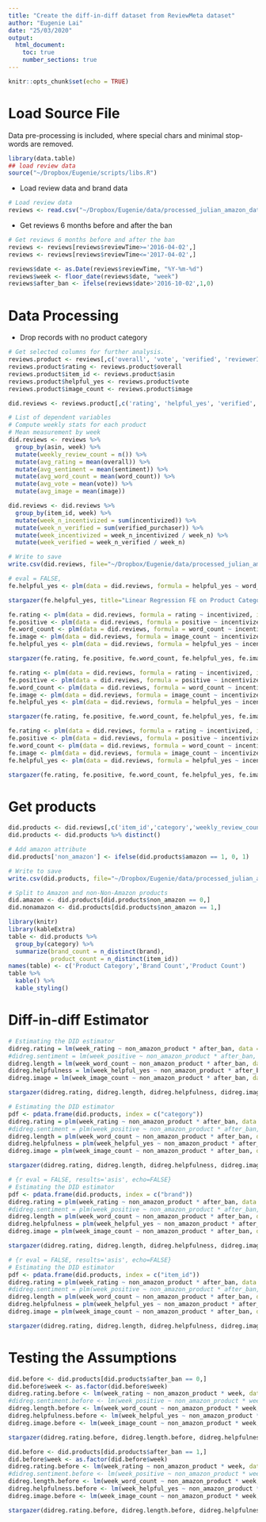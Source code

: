 ```yaml
---
title: "Create the diff-in-diff dataset from ReviewMeta dataset"
author: "Eugenie Lai"
date: "25/03/2020"
output: 
  html_document:
    toc: true
    number_sections: true
---
```


<style>

table, td, th {
  border: none;
  padding-left: 1em;
  padding-right: 1em;
  margin-left: auto;
  margin-right: auto;
  margin-top: 1em;
  margin-bottom: 1em;
}

</style>

```r
knitr::opts_chunk$set(echo = TRUE)
```

# Load Source File

Data pre-processing is included, where special chars and minimal stop-words are removed.
```r
library(data.table)
## load review data
source("~/Dropbox/Eugenie/scripts/libs.R")
```

- Load review data and brand data
```r
# Load review data
reviews <- read.csv("~/Dropbox/Eugenie/data/processed_julian_amazon_data/did/reviews_mcauley_description_full.csv")
```

- Get reviews 6 months before and after the ban
```r
# Get reviews 6 months before and after the ban
reviews <- reviews[reviews$reviewTime>='2016-04-02',]
reviews <- reviews[reviews$reviewTime<='2017-04-02',]
```

```r
reviews$date <- as.Date(reviews$reviewTime, "%Y-%m-%d")
reviews$week <- floor_date(reviews$date, "week")
reviews$after_ban <- ifelse(reviews$date>'2016-10-02',1,0)
```


# Data Processing

- Drop records with no product category
```r
# Get selected columns for further analysis.
reviews.product <- reviews[,c('overall', 'vote', 'verified', 'reviewerID', 'asin', 'word_count', 'image', 'category', 'brand', 'price', 'main_cat', 'amazon', 'sim1', 'date', 'week', 'after_ban')]
reviews.product$rating <- reviews.product$overall
reviews.product$item_id <- reviews.product$asin
reviews.product$helpful_yes <- reviews.product$vote
reviews.product$image_count <- reviews.product$image
```

```r
did.reviews <- reviews.product[,c('rating', 'helpful_yes', 'verified', 'reviewerID', 'item_id', 'word_count', 'image_count', 'category', 'brand', 'price', 'main_cat', 'amazon', 'sim1', 'date', 'week', 'after_ban')]
```

```r
# List of dependent variables
# Compute weekly stats for each product
# Mean measurement by week
did.reviews <- reviews %>%
  group_by(asin, week) %>%
  mutate(weekly_review_count = n()) %>%
  mutate(avg_rating = mean(overall)) %>%
  mutate(avg_sentiment = mean(sentiment)) %>%
  mutate(avg_word_count = mean(word_count)) %>%
  mutate(avg_vote = mean(vote)) %>%
  mutate(avg_image = mean(image))
```

```r
did.reviews <- did.reviews %>%
  group_by(item_id, week) %>%
  mutate(week_n_incentivized = sum(incentivized)) %>%
  mutate(week_n_verified = sum(verified_purchaser)) %>%
  mutate(week_incentivized = week_n_incentivized / week_n) %>%
  mutate(week_verified = week_n_verified / week_n)
```

```r
# Write to save
write.csv(did.reviews, file="~/Dropbox/Eugenie/data/processed_julian_amazon_data/did/reviews_mcauley_description_full.csv", row.names=FALSE)
```

```r
# eval = FALSE, 
fe.helpful_yes <- plm(data = did.reviews, formula = helpful_yes ~ word_count * image_count, index = c('category'), model = 'within')

stargazer(fe.helpful_yes, title="Linear Regression FE on Product Category Results", align=TRUE, type='html', dep.var.labels=c("Helpfulness"), covariate.labels=c("Length","Image count"))
```

```r
fe.rating <- plm(data = did.reviews, formula = rating ~ incentivized, index = c('category'), model = 'within')
fe.positive <- plm(data = did.reviews, formula = positive ~ incentivized, index = c('category'), model = 'within')
fe.word_count <- plm(data = did.reviews, formula = word_count ~ incentivized, index = c('category'), model = 'within')
fe.image <- plm(data = did.reviews, formula = image_count ~ incentivized, index = c('category'), model = 'within')
fe.helpful_yes <- plm(data = did.reviews, formula = helpful_yes ~ incentivized, index = c('category'), model = 'within')

stargazer(fe.rating, fe.positive, fe.word_count, fe.helpful_yes, fe.image, title="Linear Regression FE on Product Category Results", align=TRUE, type='html', dep.var.labels=c("Rating","Sentiment","Length","Helpfulness","Image count"), covariate.labels=c("Incentivized"))
```

```r
fe.rating <- plm(data = did.reviews, formula = rating ~ incentivized, index = c('brand'), model = 'within')
fe.positive <- plm(data = did.reviews, formula = positive ~ incentivized, index = c('brand'), model = 'within')
fe.word_count <- plm(data = did.reviews, formula = word_count ~ incentivized, index = c('brand'), model = 'within')
fe.image <- plm(data = did.reviews, formula = image_count ~ incentivized, index = c('brand'), model = 'within')
fe.helpful_yes <- plm(data = did.reviews, formula = helpful_yes ~ incentivized, index = c('brand'), model = 'within')

stargazer(fe.rating, fe.positive, fe.word_count, fe.helpful_yes, fe.image, title="Linear Regression FE on Brand Results", align=TRUE, type='html', dep.var.labels=c("Rating","Sentiment","Length","Helpfulness","Image count"), covariate.labels=c("Incentivized"))
```

```r
fe.rating <- plm(data = did.reviews, formula = rating ~ incentivized, index = c('item_id'), model = 'within')
fe.positive <- plm(data = did.reviews, formula = positive ~ incentivized, index = c('item_id'), model = 'within')
fe.word_count <- plm(data = did.reviews, formula = word_count ~ incentivized, index = c('item_id'), model = 'within')
fe.image <- plm(data = did.reviews, formula = image_count ~ incentivized, index = c('item_id'), model = 'within')
fe.helpful_yes <- plm(data = did.reviews, formula = helpful_yes ~ incentivized, index = c('item_id'), model = 'within')

stargazer(fe.rating, fe.positive, fe.word_count, fe.helpful_yes, fe.image, title="Linear Regression FE on Product Results", align=TRUE, type='html', dep.var.labels=c("Rating","Sentiment","Length","Helpfulness","Image count"), covariate.labels=c("Incentivized"))
```


# Get products
```r
did.products <- did.reviews[,c('item_id','category','weekly_review_count','avg_rating','avg_word_count','avg_vote','avg_image','week','after_ban','brand', 'amazon','price','sim1','main_cat')]
did.products <- did.products %>% distinct()
```

```r
# Add amazon attribute
did.products['non_amazon'] <- ifelse(did.products$amazon == 1, 0, 1)
```

```r
# Write to save
write.csv(did.products, file="~/Dropbox/Eugenie/data/processed_julian_amazon_data/did/products_mcauley_description_full.csv", row.names=FALSE)
```

```r
# Split to Amazon and non-Non-Amazon products
did.amazon <- did.products[did.products$non_amazon == 0,]
did.nonamazon <- did.products[did.products$non_amazon == 1,]
```

```r
library(knitr)
library(kableExtra)
table <- did.products %>% 
  group_by(category) %>% 
  summarize(brand_count = n_distinct(brand),
            product_count = n_distinct(item_id))
names(table) <- c('Product Category','Brand Count','Product Count')
table %>%
  kable() %>%
  kable_styling()
```

# Diff-in-diff Estimator

```r
# Estimating the DID estimator
didreg.rating = lm(week_rating ~ non_amazon_product * after_ban, data = did.products)
#didreg.sentiment = lm(week_positive ~ non_amazon_product * after_ban, data = did.products)
didreg.length = lm(week_word_count ~ non_amazon_product * after_ban, data = did.products)
didreg.helpfulness = lm(week_helpful_yes ~ non_amazon_product * after_ban, data = did.products)
didreg.image = lm(week_image_count ~ non_amazon_product * after_ban, data = did.products)

stargazer(didreg.rating, didreg.length, didreg.helpfulness, didreg.image, title="Difference-in-Difference Results", align=TRUE, type='html', dep.var.labels=c("Rating","Length","Helpfulness", "Image count"),covariate.labels=c("Non-Amazon product","After ban","Non-Amazon product x After ban","Constant"))
```

```r
# Estimating the DID estimator
pdf <- pdata.frame(did.products, index = c("category"))
didreg.rating = plm(week_rating ~ non_amazon_product * after_ban, data = pdf, model = "within", effect = "twoways")
#didreg.sentiment = plm(week_positive ~ non_amazon_product * after_ban, data = pdf, model = "within", effect = "twoways")
didreg.length = plm(week_word_count ~ non_amazon_product * after_ban, data = pdf, model = "within", effect = "twoways")
didreg.helpfulness = plm(week_helpful_yes ~ non_amazon_product * after_ban, data = pdf, model = "within", effect = "twoways")
didreg.image = plm(week_image_count ~ non_amazon_product * after_ban, data = pdf, model = "within", effect = "twoways")

stargazer(didreg.rating, didreg.length, didreg.helpfulness, didreg.image, title="Difference-in-Difference with FE on Product Category Results", align=TRUE, type='html', dep.var.labels=c("Rating","Length","Helpfulness", "Image count"),covariate.labels=c("Non-Amazon product","After ban","Non-Amazon product x After ban","Constant"))
```

```r
# {r eval = FALSE, results='asis', echo=FALSE}
# Estimating the DID estimator
pdf <- pdata.frame(did.products, index = c("brand"))
didreg.rating = plm(week_rating ~ non_amazon_product * after_ban, data = pdf, model = "within", effect = "twoways")
#didreg.sentiment = plm(week_positive ~ non_amazon_product * after_ban, data = pdf, model = "within", effect = "twoways")
didreg.length = plm(week_word_count ~ non_amazon_product * after_ban, data = pdf, model = "within", effect = "twoways")
didreg.helpfulness = plm(week_helpful_yes ~ non_amazon_product * after_ban, data = pdf, model = "within", effect = "twoways")
didreg.image = plm(week_image_count ~ non_amazon_product * after_ban, data = pdf, model = "within", effect = "twoways")

stargazer(didreg.rating, didreg.length, didreg.helpfulness, didreg.image, title="Difference-in-Difference with FE on Brand Results", align=TRUE, type='html', dep.var.labels=c("Rating","Length","Helpfulness", "Image count"),covariate.labels=c("After ban","Non-Amazon product x After ban"))
```


```r
# {r eval = FALSE, results='asis', echo=FALSE}
# Estimating the DID estimator
pdf <- pdata.frame(did.products, index = c("item_id"))
didreg.rating = plm(week_rating ~ non_amazon_product * after_ban, data = pdf, model = "within", effect = "twoways")
#didreg.sentiment = plm(week_positive ~ non_amazon_product * after_ban, data = pdf, model = "within", effect = "twoways")
didreg.length = plm(week_word_count ~ non_amazon_product * after_ban, data = pdf, model = "within", effect = "twoways")
didreg.helpfulness = plm(week_helpful_yes ~ non_amazon_product * after_ban, data = pdf, model = "within", effect = "twoways")
didreg.image = plm(week_image_count ~ non_amazon_product * after_ban, data = pdf, model = "within", effect = "twoways")

stargazer(didreg.rating, didreg.length, didreg.helpfulness, didreg.image, title="Difference-in-Difference with FE on Product Results", align=TRUE, type='html', dep.var.labels=c("Rating","Length","Helpfulness", "Image count"),covariate.labels=c("After ban","Non-Amazon product x After ban"))
```

# Testing the Assumptions

```r
did.before <- did.products[did.products$after_ban == 0,]
did.before$week <- as.factor(did.before$week)
didreg.rating.before <- lm(week_rating ~ non_amazon_product * week, data = did.before)
#didreg.sentiment.before <- lm(week_positive ~ non_amazon_product * week, data = did.before)
didreg.length.before <- lm(week_word_count ~ non_amazon_product * week, data = did.before)
didreg.helpfulness.before <- lm(week_helpful_yes ~ non_amazon_product * week, data = did.before)
didreg.image.before <- lm(week_image_count ~ non_amazon_product * week, data = did.before)

stargazer(didreg.rating.before, didreg.length.before, didreg.helpfulness.before, didreg.image.before, title="Difference-in-Difference Pre-Treatment Parallel Assumption Check", align=TRUE, type='html', dep.var.labels=c("Rating","Length","Helpfulness", "Image count"))
```

```r
did.before <- did.products[did.products$after_ban == 1,]
did.before$week <- as.factor(did.before$week)
didreg.rating.before <- lm(week_rating ~ non_amazon_product * week, data = did.before)
#didreg.sentiment.before <- lm(week_positive ~ non_amazon_product * week, data = did.before)
didreg.length.before <- lm(week_word_count ~ non_amazon_product * week, data = did.before)
didreg.helpfulness.before <- lm(week_helpful_yes ~ non_amazon_product * week, data = did.before)
didreg.image.before <- lm(week_image_count ~ non_amazon_product * week, data = did.before)

stargazer(didreg.rating.before, didreg.length.before, didreg.helpfulness.before, didreg.image.before, title="Difference-in-Difference Post-Treatment Check", align=TRUE, type='html', dep.var.labels=c("Rating","Length","Helpfulness", "Image count"))
```

